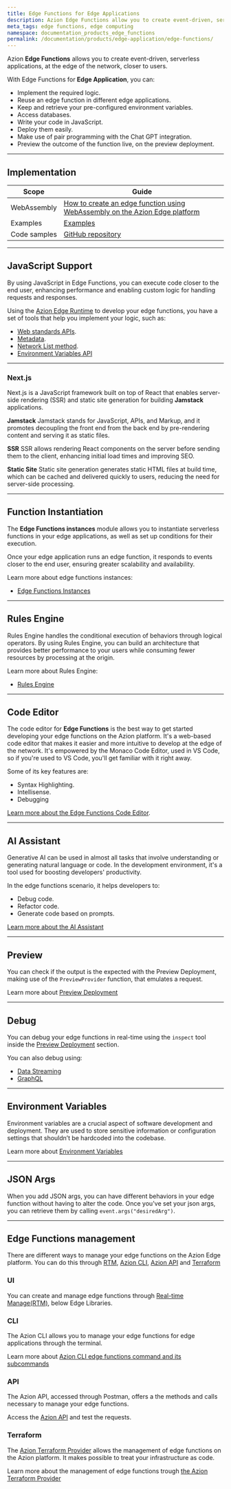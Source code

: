 ```yaml
---
title: Edge Functions for Edge Applications
description: Azion Edge Functions allow you to create event-driven, serverless applications, at the edge of the network, closer to users.
meta_tags: edge functions, edge computing
namespace: documentation_products_edge_functions
permalink: /documentation/products/edge-application/edge-functions/
---
```


Azion **Edge Functions** allows you to create event-driven, serverless applications, at the edge of the network, closer to users.

With Edge Functions for **Edge Application**, you can:

- Implement the required logic.
- Reuse an edge function in different edge applications.
- Keep and retrieve your pre-configured environment variables.
- Access databases.
- Write your code in JavaScript.
- Deploy them easily.
- Make use of pair programming with the Chat GPT integration.
- Preview the outcome of the function live, on the preview deployment.

---

## Implementation

| Scope | Guide |
| --- | --- | 
| WebAssembly | [How to create an edge function using WebAssembly on the Azion Edge platform](/en/documentation/products/guides/webassembly-on-azion-platform/) |
| Examples | [Examples](https://fun-cranberry.cloudvent.net/en/documentation/products/edge-application/edge-functions/javascript-examples/) |
| Code samples | [GitHub repository](https://github.com/aziontech/azion-samples/tree/dev/samples) |

---

## JavaScript Support

By using JavaScript in Edge Functions, you can execute code closer to the end user, enhancing performance and enabling custom logic for handling requests and responses.

Using the [Azion Edge Runtime](/en/documentation/products/edge-application/edge-functions/runtime/overview/) to develop your edge functions, you have a set of tools that help you implement your logic, such as:

- [Web standards APIs](/en/documentation/products/edge-application/edge-functions/runtime-apis/javascript/).
- [Metadata](/en/documentation/products/edge-application/edge-functions/runtime/api-reference/metadata/).
- [Network List method](/en/documentation/products/edge-application/edge-functions/runtime/api-reference/network-list/).
- [Environment Variables API](/en/documentation/products/edge-application/edge-functions/runtime/api-reference/environment-variables/)

---

### Next.js

Next.js is a JavaScript framework built on top of React that enables server-side rendering (SSR) and static site generation for building **Jamstack** applications.

**Jamstack**
Jamstack stands for JavaScript, APIs, and Markup, and it promotes decoupling the front end from the back end by pre-rendering content and serving it as static files.

**SSR**
SSR allows rendering React components on the server before sending them to the client, enhancing initial load times and improving SEO.

**Static Site**
Static site generation generates static HTML files at build time, which can be cached and delivered quickly to users, reducing the need for server-side processing.

---

## Function Instantiation

The **Edge Functions instances** module allows you to instantiate serverless functions in your edge applications, as well as set up conditions for their execution.

Once your edge application runs an edge function, it responds to events closer to the end user, ensuring greater scalability and availability.

Learn more about edge functions instances:

- [Edge Functions Instances](https://www.azion.com/en/documentation/products/edge-application/edge-functions-instances/)

---

## Rules Engine

Rules Engine handles the conditional execution of behaviors through logical operators. By using Rules Engine, you can build an architecture that provides better performance to your users while consuming fewer resources by processing at the origin.

Learn more about Rules Engine:

- [Rules Engine](https://www.azion.com/en/documentation/products/edge-application/edge-functions-instances/)

---

## Code Editor

The code editor for **Edge Functions** is the best way to get started developing your edge functions on the Azion platform. It's a web-based code editor that makes it easier and more intuitive to develop at the edge of the network. It's empowered by the Monaco Code Editor, used in VS Code, so if you're used to VS Code, you'll get familiar with it right away.

Some of its key features are:

- Syntax Highlighting.
- Intellisense.
- Debugging

[Learn more about the Edge Functions Code Editor](/en/documentation/products/edge-application/edge-functions/runtime-api/code-editor/).

---

## AI Assistant

Generative AI can be used in almost all tasks that involve understanding or generating natural language or code. In the development environment, it's a tool used for boosting developers' productivity.

In the edge functions scenario, it helps developers to:

- Debug code.
- Refactor code.
- Generate code based on prompts.

[Learn more about the AI Assistant](/en/documentation/products/edge-application/edge-functions/runtime-api/ai-integration/)

---

## Preview

You can check if the output is the expected with the Preview Deployment, making use of the `PreviewProvider` function, that emulates a request.

Learn more about [Preview Deployment](/en/documentation/products/edge-application/edge-functions/runtime-api/preview-deployment/)

---

## Debug

You can debug your edge functions in real-time using the `inspect` tool inside the [Preview Deployment](/en/documentation/products/edge-application/edge-functions/runtime-api/preview-deployment/) section.

You can also debug using:

- [Data Streaming](/en/documentation/products/guides/debugging-functions-data-streaming/)
- [GraphQL](/en/documentation/products/guides/debugging-functions-graphql/)

---

## Environment Variables

Environment variables are a crucial aspect of software development and deployment. They are used to store sensitive information or configuration settings that shouldn’t be hardcoded into the codebase.

Learn more about [Environment Variables](/en/documentation/products/edge-functions/environment-variables/)

---

## JSON Args

When you add JSON args, you can have different behaviors in your edge function without having to alter the code. Once you've set your json args, you can retrieve them by calling `event.args("desiredArg")`.

---

## Edge Functions management

There are different ways to manage your edge functions on the Azion Edge platform. You can do this through [RTM](), [Azion CLI](), [Azion API]() and [Terraform]()

### UI

You can create and manage edge functions through [Real-time Manage(RTM)](), below Edge Libraries.

### CLI

The Azion CLI allows you to manage your edge functions for edge applications through the terminal.

Learn more about [Azion CLI edge functions command and its subcommands
](https://www.azion.com/en/documentation/products/cli/edge-functions/)

### API

The Azion API, accessed through Postman, offers a the methods and calls necessary to manage your edge functions. 

Access the [Azion API]() and test the requests.

### Terraform

The [Azion Terraform Provider]() allows the management of edge functions on the Azion platform. It makes possible to treat your infrastructure as code.

Learn more about the management of edge functions trough [the Azion Terraform Provider]()

